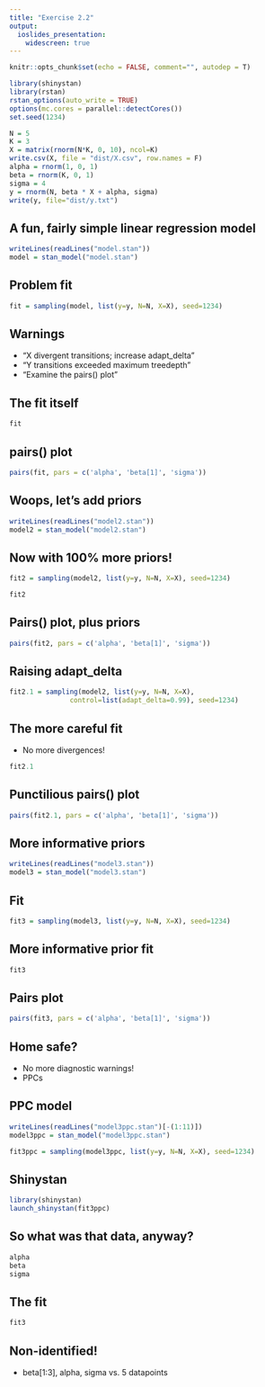 ```yaml
---
title: "Exercise 2.2"
output: 
  ioslides_presentation:
    widescreen: true
---
```


```r
knitr::opts_chunk$set(echo = FALSE, comment="", autodep = T)

library(shinystan)
library(rstan)
rstan_options(auto_write = TRUE)
options(mc.cores = parallel::detectCores())
set.seed(1234)

N = 5
K = 3
X = matrix(rnorm(N*K, 0, 10), ncol=K)
write.csv(X, file = "dist/X.csv", row.names = F)
alpha = rnorm(1, 0, 1)
beta = rnorm(K, 0, 1)
sigma = 4
y = rnorm(N, beta * X + alpha, sigma)
write(y, file="dist/y.txt")
```

## A fun, fairly simple linear regression model
```r
writeLines(readLines("model.stan"))
model = stan_model("model.stan")
```

## Problem fit

```r
fit = sampling(model, list(y=y, N=N, X=X), seed=1234)
```

## Warnings
- "X divergent transitions; increase adapt_delta"
- "Y transitions exceeded maximum treedepth"
- "Examine the pairs() plot"

## The fit itself
```r
fit
```

## pairs() plot
```r
pairs(fit, pars = c('alpha', 'beta[1]', 'sigma'))
```

## Woops, let's add priors
```r
writeLines(readLines("model2.stan"))
model2 = stan_model("model2.stan")
```


## Now with 100% more priors!

```r
fit2 = sampling(model2, list(y=y, N=N, X=X), seed=1234)
```
```r
fit2
```

## Pairs() plot, plus priors
```r
pairs(fit2, pars = c('alpha', 'beta[1]', 'sigma'))
```

## Raising adapt_delta

```r
fit2.1 = sampling(model2, list(y=y, N=N, X=X),
               control=list(adapt_delta=0.99), seed=1234)
```

## The more careful fit
- No more divergences!
```r
fit2.1
```

## Punctilious pairs() plot
```r
pairs(fit2.1, pars = c('alpha', 'beta[1]', 'sigma'))
```

## More informative priors
```r
writeLines(readLines("model3.stan"))
model3 = stan_model("model3.stan")
```

## Fit
```r
fit3 = sampling(model3, list(y=y, N=N, X=X), seed=1234)
```

## More informative prior fit
```r
fit3
```

## Pairs plot
```r
pairs(fit3, pars = c('alpha', 'beta[1]', 'sigma'))
```

## Home safe?
- No more diagnostic warnings!
- PPCs

## PPC model
```r
writeLines(readLines("model3ppc.stan")[-(1:11)])
model3ppc = stan_model("model3ppc.stan")
```

```r
fit3ppc = sampling(model3ppc, list(y=y, N=N, X=X), seed=1234)
```

## Shinystan
```r
library(shinystan)
launch_shinystan(fit3ppc)
```

## So what was that data, anyway?
```r
alpha
beta
sigma
```

## The fit
```r
fit3
```

## Non-identified!
- beta[1:3], alpha, sigma vs. 5 datapoints